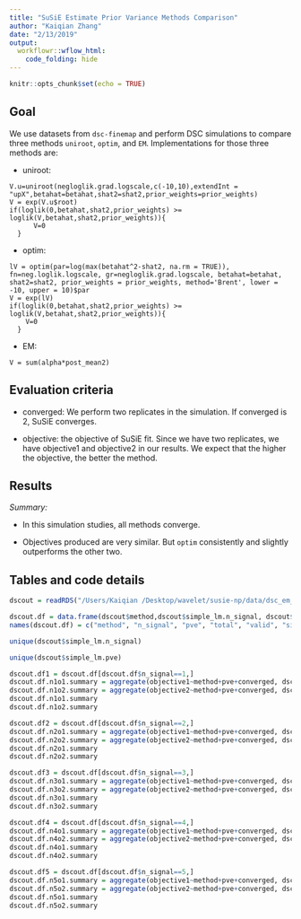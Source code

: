 ```yaml
---
title: "SuSiE Estimate Prior Variance Methods Comparison"
author: "Kaiqian Zhang"
date: "2/13/2019"
output: 
  workflowr::wflow_html:
    code_folding: hide
---
```



```r
knitr::opts_chunk$set(echo = TRUE)
```

## Goal

We use datasets from `dsc-finemap` and perform DSC simulations to compare three methods `uniroot`, `optim`, and `EM`. Implementations for those three methods are:

* uniroot: 

```
V.u=uniroot(negloglik.grad.logscale,c(-10,10),extendInt = "upX",betahat=betahat,shat2=shat2,prior_weights=prior_weights)
V = exp(V.u$root)
if(loglik(0,betahat,shat2,prior_weights) >= loglik(V,betahat,shat2,prior_weights)){
      V=0 
  }
```

* optim:

```
lV = optim(par=log(max(betahat^2-shat2, na.rm = TRUE)), fn=neg.loglik.logscale, gr=negloglik.grad.logscale, betahat=betahat, shat2=shat2, prior_weights = prior_weights, method='Brent', lower = -10, upper = 10)$par
V = exp(lV)
if(loglik(0,betahat,shat2,prior_weights) >= loglik(V,betahat,shat2,prior_weights)){
    V=0 
  }
```

* EM:

```
V = sum(alpha*post_mean2)
```

## Evaluation criteria

* converged: We perform two replicates in the simulation. If converged is 2, SuSiE converges.

* objective: the objective of SuSiE fit. Since we have two replicates, we have objective1 and objective2 in our results. We expect that the higher the objective, the better the method. 

## Results

*Summary:*

- In this simulation studies, all methods converge.

- Objectives produced are very similar. But `optim` consistently and slightly outperforms the other two.

## Tables and code details

```r
dscout = readRDS("/Users/Kaiqian /Desktop/wavelet/susie-np/data/dsc_em_output.RDS")
```

```r
dscout.df = data.frame(dscout$method,dscout$simple_lm.n_signal, dscout$simple_lm.pve, dscout$score_susie.total, dscout$score_susie.valid, dscout$score_susie.size, dscout$score_susie.purity, dscout$score_susie.top, dscout$score_susie.objective.1, dscout$score_susie.objective.2, dscout$score_susie.converged)
names(dscout.df) = c("method", "n_signal", "pve", "total", "valid", "size", "purity", "top", "objective1", "objective2", "converged")
```

```r
unique(dscout$simple_lm.n_signal)
```

```r
unique(dscout$simple_lm.pve)
```

```r
dscout.df1 = dscout.df[dscout.df$n_signal==1,]
dscout.df.n1o1.summary = aggregate(objective1~method+pve+converged, dscout.df1, mean)
dscout.df.n1o2.summary = aggregate(objective2~method+pve+converged, dscout.df1, mean)
dscout.df.n1o1.summary
dscout.df.n1o2.summary
```

```r
dscout.df2 = dscout.df[dscout.df$n_signal==2,]
dscout.df.n2o1.summary = aggregate(objective1~method+pve+converged, dscout.df2, mean)
dscout.df.n2o2.summary = aggregate(objective2~method+pve+converged, dscout.df2, mean)
dscout.df.n2o1.summary
dscout.df.n2o2.summary
```

```r
dscout.df3 = dscout.df[dscout.df$n_signal==3,]
dscout.df.n3o1.summary = aggregate(objective1~method+pve+converged, dscout.df3, mean)
dscout.df.n3o2.summary = aggregate(objective2~method+pve+converged, dscout.df3, mean)
dscout.df.n3o1.summary
dscout.df.n3o2.summary
```

```r
dscout.df4 = dscout.df[dscout.df$n_signal==4,]
dscout.df.n4o1.summary = aggregate(objective1~method+pve+converged, dscout.df4, mean)
dscout.df.n4o2.summary = aggregate(objective2~method+pve+converged, dscout.df4, mean)
dscout.df.n4o1.summary
dscout.df.n4o2.summary
```

```r
dscout.df5 = dscout.df[dscout.df$n_signal==5,]
dscout.df.n5o1.summary = aggregate(objective1~method+pve+converged, dscout.df5, mean)
dscout.df.n5o2.summary = aggregate(objective2~method+pve+converged, dscout.df5, mean)
dscout.df.n5o1.summary
dscout.df.n5o2.summary
```
